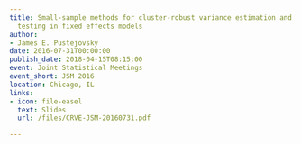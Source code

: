 ```yaml
---
title: Small-sample methods for cluster-robust variance estimation and hypothesis
  testing in fixed effects models
author:
- James E. Pustejovsky
date: 2016-07-31T00:00:00
publish_date: 2018-04-15T08:15:00
event: Joint Statistical Meetings
event_short: JSM 2016
location: Chicago, IL
links:
- icon: file-easel
  text: Slides
  url: /files/CRVE-JSM-20160731.pdf

---
```




